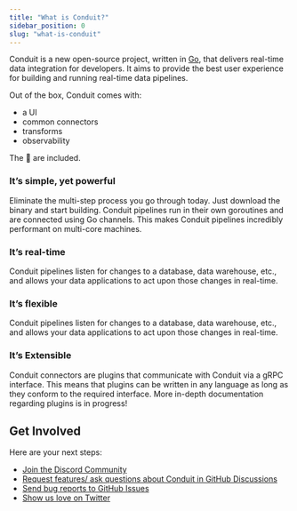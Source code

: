 ```yaml
---
title: "What is Conduit?"
sidebar_position: 0
slug: "what-is-conduit"
---
```



Conduit is a new open-source project, written in [Go](https://go.dev/), that delivers real-time data integration for developers. It aims to provide the best user experience for building and running real-time data pipelines.

Out of the box, Conduit comes with:

- a UI
- common connectors 
- transforms
- observability

The 🔋 are included.

### It’s simple, yet powerful

Eliminate the multi-step process you go through today. Just download the binary and start building. Conduit pipelines run in their own goroutines and are connected using Go channels. This makes Conduit pipelines incredibly performant on multi-core machines.

### It’s real-time

Conduit pipelines listen for changes to a database, data warehouse, etc., and allows your data applications to act upon those changes in real-time.

### It’s flexible

Conduit pipelines listen for changes to a database, data warehouse, etc., and allows your data applications to act upon those changes in real-time.

### It’s Extensible

Conduit connectors are plugins that communicate with Conduit via a gRPC interface. This means that plugins can be written in any language as long as they conform to the required interface. More in-depth documentation regarding plugins is in progress!

## Get Involved

Here are your next steps:

- [Join the Discord Community](https://discord.meroxa.com/)
- [Request features/ ask questions about Conduit in GitHub Discussions](https://github.com/ConduitIO/conduit/discussions)
- [Send bug reports to GitHub Issues](https://github.com/ConduitIO/conduit/issues)
- [Show us love on Twitter](https://twitter.com/ConduitIO)

